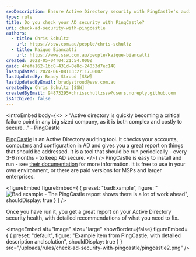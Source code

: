 ```yaml
---
seoDescription: Ensure Active Directory security with PingCastle's auditing tool and receive actionable reports to address vulnerabilities.
type: rule
title: Do you check your AD security with PingCastle?
uri: check-ad-security-with-pingcastle
authors:
  - title: Chris Schultz
    url: https://ssw.com.au/people/chris-schultz
  - title: Kaique Biancatti
    url: https://www.ssw.com.au/people/kaique-biancatti
created: 2022-05-04T04:21:54.000Z
guid: 4fefa162-1bc8-431d-8e8c-24033d7ec148
lastUpdated: 2024-06-08T03:27:17.000Z
lastUpdatedBy: Brady Stroud [SSW]
lastUpdatedByEmail: bradystroud@ssw.com.au
createdBy: Chris Schultz [SSW]
createdByEmail: 94873295+chrisschultzssw@users.noreply.github.com
isArchived: false
---
```


<introEmbed
  body={<>
&gt; "Active directory is quickly becoming a critical failure point in any big sized company, as it is both complex and costly to secure..." - PingCastle

[PingCastle](https://www.pingcastle.com/) is an Active Directory auditing tool. It checks your accounts, computers and configuration in AD and gives you a great report on things that should be addressed. It is a tool that should be run periodically - every 3-6 months - to keep AD secure.
  </>}
/>
PingCastle is easy to install and run - see [their documentation](https://www.pingcastle.com/documentation/) for more information. It is free to use in your own environment, or there are paid versions for MSPs and larger enterprises.

<figureEmbed figureEmbed={ {
  preset: "badExample",
  figure: "![Bad example - The PingCastle report shows there is a lot of work ahead](/uploads/rules/check-ad-security-with-pingcastle/pingcastle.png)",
  shouldDisplay: true
} } />


Once you have run it, you get a great report on your Active Directory security health, with detailed recommendations of what you need to fix.


<imageEmbed
  alt="Image"
  size="large"
  showBorder={false}
  figureEmbed={ {
    preset: "default",
    figure: "Example item from PingCastle, with detailed description and solution",
    shouldDisplay: true
  } }
  src="/uploads/rules/check-ad-security-with-pingcastle/pingcastle2.png"
/>
